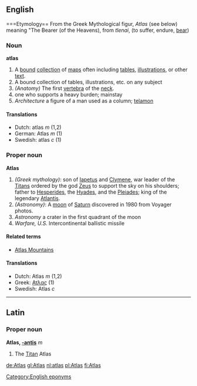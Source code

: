 ==English==
===Etymology==
From the Greek Mythological figur, ''Atlas'' (see below) meaning "The Bearer (of the Heavens), from ''tlenai'', (to suffer, endure, [[bear]])

=== Noun ===
'''atlas'''

# A [[bound]] [[collection]] of [[map]]s often including [[table]]s, [[illustration]]s, or other [[text]].
# A bound collection of tables, illustrations, etc. on any subject
#''(Anatomy)'' The first [[vertebra]] of the [[neck]].
# one who supports a heavy burden; mainstay
# ''Architecture'' a figure of a man used as a column; [[telamon]]

====Translations====
*Dutch: atlas ''m'' (1,2)
*German: Atlas ''m'' (1)
*Swedish: atlas ''c'' (1)

=== Proper noun ===
'''Atlas'''

#''(Greek mythology)'': son of [[Iapetus]] and [[Clymene]], war leader of the [[Titan]]s ordered by the god [[Zeus]] to support the sky on his shoulders; father to [[Hesperides]], the [[Hyades]], and the [[Pleiades]]; king of the legendary [[Atlantis]].
#''(Astronomy)'': A [[moon]] of [[Saturn]] discovered in 1980 from Voyager photos.
#  ''Astronomy''  a crater in the first quadrant of the moon
# ''Warfare, U.S.'' Intercontinental ballistic missile

====Related terms====
*[[Atlas Mountains]]

====Translations====
*Dutch: Atlas ''m'' (1,2)
*Greek: [[Ατλας]] (1)
*Swedish: Atlas ''c''

----

==Latin==
===Proper noun===
'''Atlas, [[Wiktionary Appendix:Latin third declension|-antis]]''' ''m''

#The [[Titan]] Atlas

[[Category:English eponyms]]
[[de:Atlas]]
[[gl:Atlas]]
[[nl:atlas]]
[[pl:Atlas]]
[[fi:Atlas]]
